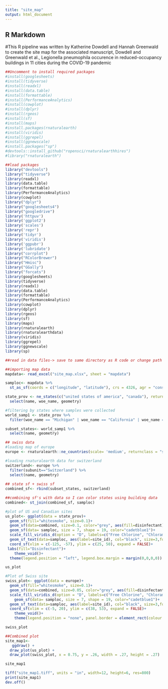 ```yaml
---
title: "site_map"
output: html_document
---
```


## R Markdown
#This R pipeline was written by Katherine Dowdell and Hannah Greenwald to create the site map for the associated manuscript, Dowdell and Greenwald et al., Legionella pneumophila occurence in reduced-occupancy buildings in 11 cities during the COVID-19 pandemic
```r
##Uncomment to install required packages
#install(googlesheets)
#install(tidyverse)
#install(readxl)
#install(data.table)
#install(formattable)
#install(PerformanceAnalytics)
#install(cowplot)
#install(dplyr)
#install(rgeos)
#install(sf)
#install(maps)
#install.packages(rnaturalearth)
#install(viridis)
#install(ggrepel)
#install(ggnewscale)
#install.packages("sp")
#devtools::install_github("ropensci/rnaturalearthhires")
#library("rnaturalearth")
```

```r
##load packages
library("devtools")
library("tidyverse")
library(readxl)
library(data.table)
library(formattable)
library(PerformanceAnalytics)
library(cowplot)
library("dplyr")
library("googlesheets4")
library("googledrive")
library('httpuv')
library('ggplot2')
library('scales')
library('repr')
library('tidyr')
library('viridis')
library('ggpubr')
library('lubridate')
library("corrplot")
library("RColorBrewer")
library("Hmisc")
library("GGally")
library("forcats")
library(googlesheets)
library(tidyverse)
library(readxl)
library(data.table)
library(formattable)
library(PerformanceAnalytics)
library(cowplot)
library(dplyr)
library(rgeos)
library(sf)
library(maps)
library(rnaturalearth)
library(rnaturalearthdata)
library(viridis)
library(ggrepel)
library(ggnewscale)
library(sp)
```

```r
##read in data files-> save to same directory as R code or change path

##importing map data
mapdata<- read_excel("site_map.xlsx", sheet = "mapdata")
```


```r
samploc<- mapdata %>%
  st_as_sf(coords = c("longitude", "latitude"), crs = 4326, agr = "constant")

state_prov <- ne_states(c("united states of america", "canada"), returnclass = "sf") %>%
  select(name, woe_name, geometry)

#filtering by states where samples were collected
world_samp1 <- state_prov %>%
  filter(woe_name == "Michigan" | woe_name == "California" | woe_name == "Virginia" | woe_name == "West Virginia" | woe_name == "Québec" | woe_name == "Massachusetts" | woe_name == "Pennsylvania"| woe_name == "Indiana" | woe_name== "Arizona" | woe_name== "Ohio")

subset_states<- world_samp1 %>%
  select(name, geometry)

## swiss data
#loading map of europe
europe <- rnaturalearth::ne_countries(scale= 'medium', returnclass = "sf", continent = "Europe")

#loading rnaturalearth data for switzerland
switzerland<- europe %>%
  filter(subunit=="Switzerland") %>%
  select(name, geometry)
  
## state sf + swiss sf
combined_sf<- rbind(subset_states, switzerland)

##combining sf's with data so I can color states using building data 
combined<- st_join(combined_sf, samploc)

```

```r
#plot of US and Canadian sites
us_plot<- ggplot(data = state_prov)+
  geom_sf(fill="whitesmoke", size=0.1)+
  geom_sf(data=combined, size=0.1, color="grey", aes(fill=disinfectant))+
  geom_sf(data= samploc, size = 7, shape = 19, color="cadetblue1")+
  scale_fill_viridis_d(option = "D", labels=c("Free Chlorine", "Chloramine", "None"), begin = 0.1, end = 1, alpha=0.9)+
  geom_sf_text(data=samploc, aes(label=site_id), col="black", size=3,fontface="bold")+
  coord_sf(xlim = c(-125, -57), ylim = c(25, 50), expand = FALSE)+
 labs(fill="Disinfectant")+
    theme_void()+
  theme(legend.position = "left", legend.box.margin = margin(0,0,0,0))

us_plot

```
```r
#Plot of Swiss site
swiss_plot<- ggplot(data = europe)+
  geom_sf(fill="whitesmoke", size=0.1)+
  geom_sf(data=combined, size=0.05, color="grey", aes(fill=disinfectant))+
  scale_fill_viridis_d(option = "D", labels=c("Free Chlorine", "Chloramine", "None"), begin = 0.1, end = 1, alpha=0.9)+
    geom_sf(data= samploc, size = 7, shape = 19, color="cadetblue1")+
  geom_sf_text(data=samploc, aes(label=site_id), col="black", size=3,fontface="bold")+
  coord_sf(xlim = c(-5, 20), ylim = c(38, 53), expand = FALSE)+
    theme_void()+
    theme(legend.position = "none", panel.border = element_rect(colour = "black", fill=NA, size=2))

swiss_plot
```

```r
##Combined plot
site_map1<- 
   ggdraw() +
  draw_plot(us_plot) +
  draw_plot(swiss_plot, x = 0.75, y = .26, width = .27, height = .27)

site_map1

tiff("site_map1.tiff", units = "in", width=12, height=6, res=800)
print(site_map1)
dev.off()
```